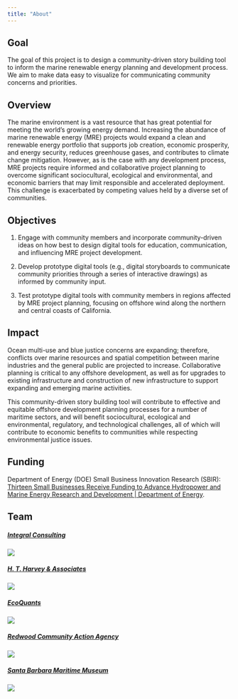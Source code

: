 ```yaml
---
title: "About"
---
```


## Goal

The goal of this project is to design a community-driven story building tool to inform the marine renewable energy planning and development process. We aim to make data easy to visualize for communicating community concerns and priorities.

## Overview

The marine environment is a vast resource that has great potential for meeting the world's growing energy demand. Increasing the abundance of marine renewable energy (MRE) projects would expand a clean and renewable energy portfolio that supports job creation, economic prosperity, and energy security, reduces greenhouse gases, and contributes to climate change mitigation. However, as is the case with any development process, MRE projects require informed and collaborative project planning to overcome significant sociocultural, ecological and environmental, and economic barriers that may limit responsible and accelerated deployment. This challenge is exacerbated by competing values held by a diverse set of communities.

## Objectives

1.  Engage with community members and incorporate community-driven ideas on how best to design digital tools for education, communication, and influencing MRE project development.

2.  Develop prototype digital tools (e.g., digital storyboards to communicate community priorities through a series of interactive drawings) as informed by community input.

3.  Test prototype digital tools with community members in regions affected by MRE project planning, focusing on offshore wind along the northern and central coasts of California.

## Impact

Ocean multi-use and blue justice concerns are expanding; therefore, conflicts over marine resources and spatial competition between marine industries and the general public are projected to increase. Collaborative planning is critical to any offshore development, as well as for upgrades to existing infrastructure and construction of new infrastructure to support expanding and emerging marine activities.

This community-driven story building tool will contribute to effective and equitable offshore development planning processes for a number of maritime sectors, and will benefit sociocultural, ecological and environmental, regulatory, and technological challenges, all of which will contribute to economic benefits to communities while respecting environmental justice issues.

## Funding

Department of Energy (DOE) Small Business Innovation Research (SBIR): [Thirteen Small Businesses Receive Funding to Advance Hydropower and Marine Energy Research and Development \| Department of Energy](https://www.energy.gov/eere/water/articles/thirteen-small-businesses-receive-funding-advance-hydropower-and-marine-energy?utm_source=Tethys&utm_campaign=022f52a609-Tethys+Blast+27+May+2022&utm_medium=email&utm_term=0_2d9450ca22-022f52a609-413955729){target="_blank"}.

## Team

::: {.grid}

##### [Integral Consulting](https://www.integral-corp.com/)  {.g-col-12 .g-col-med-6 .g-col-lg-4}
[![](images/logo_integral.jpg)](https://www.integral-corp.com/)

##### [H. T. Harvey & Associates](https://www.harveyecology.com/)  {.g-col-12 .g-col-med-6 .g-col-lg-4}
[![](images/logo_htharvey.jpg)](https://www.harveyecology.com/)

##### [EcoQuants](https://ecoquants.com/)  {.g-col-12 .g-col-med-6 .g-col-lg-4}
[![](images/logo_ecoquants.jpg)](https://ecoquants.com/)

##### [Redwood Community Action Agency](https://rcaa.org/)  {.g-col-12 .g-col-med-6 .g-col-lg-4}
[![](images/logo_rcaa.jpg)](https://rcaa.org/)

##### [Santa Barbara Maritime Museum](https://sbmm.org/)  {.g-col-12 .g-col-med-6 .g-col-lg-4}
[![](images/logo_sbmm.jpg)](https://sbmm.org/)

:::
